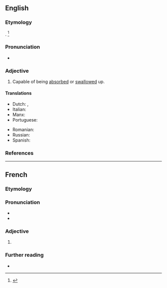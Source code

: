 ==English==

===Etymology===
{{suffix|en|absorb|able}}. {{defdate|First attested in the late 18th century.}}<ref name=SOED>{{R:SOED5|page=9}}</ref>

===Pronunciation===
* {{a|US}} {{IPA|en|/əbˈsɔɹb.ə.bl̩/|/əbˈzɔɹb.ə.bl̩/}}

===Adjective===
{{en-adj}}

# Capable of being [[absorbed]] or [[swallow]]ed up.

====Translations====
{{trans-top|capable of being absorbed}}
* Dutch: {{t+|nl|absorbeerbaar}}, {{t|nl|aanleerbaar}}
* Italian: {{t+|it|assorbibile}}
* Manx: {{t|gv|yn-sooit}}
* Portuguese: {{t|pt|absorvível}}
{{trans-mid}}
* Romanian: {{t|ro|absorbibil|m|n}}
* Russian: {{t+|ru|абсорби́руемый}}
* Spanish: {{t+|es|absorbible}}
{{trans-bottom}}

===References===
<references/>

----

==French==

===Etymology===
{{af|fr|absorber|-able}}

===Pronunciation===
* {{fr-IPA}}
* {{audio|fr|LL-Q150 (fra)-WikiLucas00-absorbable.wav|Audio}}

===Adjective===
{{fr-adj}}

# {{l|en|absorbable}}

===Further reading===
* {{R:TLFi}}